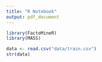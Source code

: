 ```yaml
---
title: "R Notebook"
output: pdf_document
---
```


```r
library(FactoMineR)
library(MASS)
```

```r
data <- read.csv("data/train.csv")
str(data)
```
